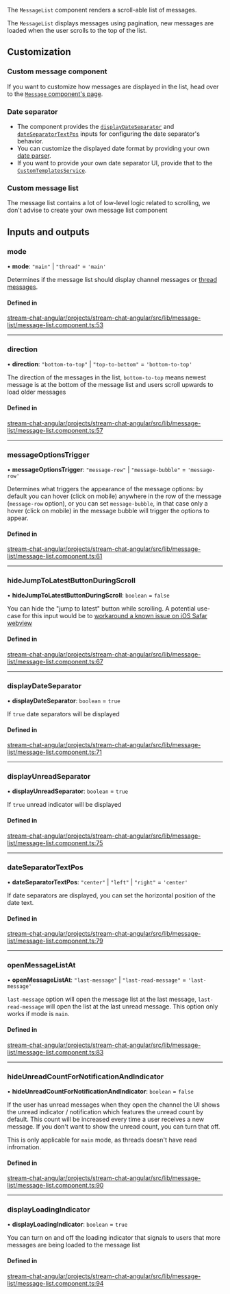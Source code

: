 
The `MessageList` component renders a scroll-able list of messages.

The `MessageList` displays messages using pagination, new messages are loaded when the user scrolls to the top of the list.

## Customization

### Custom message component

If you want to customize how messages are displayed in the list, head over to the [`Message` component's page](../../components/MessageComponent/#customization).

### Date separator

- The component provides the [`displayDateSeparator`](#displaydateseparator) and [`dateSeparatorTextPos`](#dateseparatortextpos) inputs for configuring the date separator's behavior.
- You can customize the displayed date format by providing your own [date parser](../../services/DateParserService/#customdateparser).
- If you want to provide your own date separator UI, provide that to the [`CustomTemplatesService`](../../services/CustomTemplatesService/#dateseparatortemplate).

### Custom message list

The message list contains a lot of low-level logic related to scrolling, we don't advise to create your own message list component

[//]: # "Start of generated content"

## Inputs and outputs

### mode

• **mode**: `"main"` \| `"thread"` = `'main'`

Determines if the message list should display channel messages or [thread messages](https://getstream.io/chat/docs/javascript/threads/?language=javascript).

#### Defined in

[stream-chat-angular/projects/stream-chat-angular/src/lib/message-list/message-list.component.ts:53](https://github.com/GetStream/stream-chat-angular/blob/1780eb2818bdbdaa0627275d4b409e2b7e56d2b0/projects/stream-chat-angular/src/lib/message-list/message-list.component.ts#L53)

---

### direction

• **direction**: `"bottom-to-top"` \| `"top-to-bottom"` = `'bottom-to-top'`

The direction of the messages in the list, `bottom-to-top` means newest message is at the bottom of the message list and users scroll upwards to load older messages

#### Defined in

[stream-chat-angular/projects/stream-chat-angular/src/lib/message-list/message-list.component.ts:57](https://github.com/GetStream/stream-chat-angular/blob/1780eb2818bdbdaa0627275d4b409e2b7e56d2b0/projects/stream-chat-angular/src/lib/message-list/message-list.component.ts#L57)

---

### messageOptionsTrigger

• **messageOptionsTrigger**: `"message-row"` \| `"message-bubble"` = `'message-row'`

Determines what triggers the appearance of the message options: by default you can hover (click on mobile) anywhere in the row of the message (`message-row` option), or you can set `message-bubble`, in that case only a hover (click on mobile) in the message bubble will trigger the options to appear.

#### Defined in

[stream-chat-angular/projects/stream-chat-angular/src/lib/message-list/message-list.component.ts:61](https://github.com/GetStream/stream-chat-angular/blob/1780eb2818bdbdaa0627275d4b409e2b7e56d2b0/projects/stream-chat-angular/src/lib/message-list/message-list.component.ts#L61)

---

### hideJumpToLatestButtonDuringScroll

• **hideJumpToLatestButtonDuringScroll**: `boolean` = `false`

You can hide the "jump to latest" button while scrolling. A potential use-case for this input would be to [workaround a known issue on iOS Safar webview](https://github.com/GetStream/stream-chat-angular/issues/418)

#### Defined in

[stream-chat-angular/projects/stream-chat-angular/src/lib/message-list/message-list.component.ts:67](https://github.com/GetStream/stream-chat-angular/blob/1780eb2818bdbdaa0627275d4b409e2b7e56d2b0/projects/stream-chat-angular/src/lib/message-list/message-list.component.ts#L67)

---

### displayDateSeparator

• **displayDateSeparator**: `boolean` = `true`

If `true` date separators will be displayed

#### Defined in

[stream-chat-angular/projects/stream-chat-angular/src/lib/message-list/message-list.component.ts:71](https://github.com/GetStream/stream-chat-angular/blob/1780eb2818bdbdaa0627275d4b409e2b7e56d2b0/projects/stream-chat-angular/src/lib/message-list/message-list.component.ts#L71)

---

### displayUnreadSeparator

• **displayUnreadSeparator**: `boolean` = `true`

If `true` unread indicator will be displayed

#### Defined in

[stream-chat-angular/projects/stream-chat-angular/src/lib/message-list/message-list.component.ts:75](https://github.com/GetStream/stream-chat-angular/blob/1780eb2818bdbdaa0627275d4b409e2b7e56d2b0/projects/stream-chat-angular/src/lib/message-list/message-list.component.ts#L75)

---

### dateSeparatorTextPos

• **dateSeparatorTextPos**: `"center"` \| `"left"` \| `"right"` = `'center'`

If date separators are displayed, you can set the horizontal position of the date text.

#### Defined in

[stream-chat-angular/projects/stream-chat-angular/src/lib/message-list/message-list.component.ts:79](https://github.com/GetStream/stream-chat-angular/blob/1780eb2818bdbdaa0627275d4b409e2b7e56d2b0/projects/stream-chat-angular/src/lib/message-list/message-list.component.ts#L79)

---

### openMessageListAt

• **openMessageListAt**: `"last-message"` \| `"last-read-message"` = `'last-message'`

`last-message` option will open the message list at the last message, `last-read-message` will open the list at the last unread message. This option only works if mode is `main`.

#### Defined in

[stream-chat-angular/projects/stream-chat-angular/src/lib/message-list/message-list.component.ts:83](https://github.com/GetStream/stream-chat-angular/blob/1780eb2818bdbdaa0627275d4b409e2b7e56d2b0/projects/stream-chat-angular/src/lib/message-list/message-list.component.ts#L83)

---

### hideUnreadCountForNotificationAndIndicator

• **hideUnreadCountForNotificationAndIndicator**: `boolean` = `false`

If the user has unread messages when they open the channel the UI shows the unread indicator / notification which features the unread count by default. This count will be increased every time a user receives a new message. If you don't want to show the unread count, you can turn that off.

This is only applicable for `main` mode, as threads doesn't have read infromation.

#### Defined in

[stream-chat-angular/projects/stream-chat-angular/src/lib/message-list/message-list.component.ts:90](https://github.com/GetStream/stream-chat-angular/blob/1780eb2818bdbdaa0627275d4b409e2b7e56d2b0/projects/stream-chat-angular/src/lib/message-list/message-list.component.ts#L90)

---

### displayLoadingIndicator

• **displayLoadingIndicator**: `boolean` = `true`

You can turn on and off the loading indicator that signals to users that more messages are being loaded to the message list

#### Defined in

[stream-chat-angular/projects/stream-chat-angular/src/lib/message-list/message-list.component.ts:94](https://github.com/GetStream/stream-chat-angular/blob/1780eb2818bdbdaa0627275d4b409e2b7e56d2b0/projects/stream-chat-angular/src/lib/message-list/message-list.component.ts#L94)

[//]: # "End of generated content"
